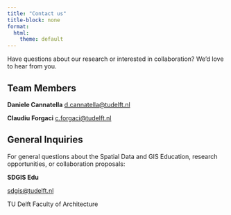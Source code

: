 ---
title: "Contact us"
title-block: none
format:
  html:
    theme: default
---

Have questions about our research or interested in collaboration? We'd love to hear from you.

## Team Members

**Daniele Cannatella** <i class="bi bi-envelope"></i> [d.cannatella\@tudelft.nl](mailto:d.cannatella@tudelft.nl)

**Claudiu Forgaci** <i class="bi bi-envelope"></i> [c.forgaci\@tudelft.nl](mailto:c.forgaci@tudelft.nl)

## General Inquiries

For general questions about the Spatial Data and GIS Education, research opportunities, or collaboration proposals:

**SDGIS Edu**

<i class="bi bi-envelope"></i> [sdgis\@tudelft.nl](mailto:sdgis@tudelft.nl)

<i class="bi bi-geo-alt"></i> TU Delft Faculty of Architecture

